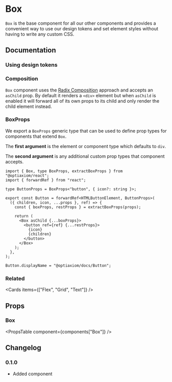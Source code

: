 
# Box

`Box` is the base component for all our other components and provides a convenient way to use our design tokens and set element styles without having to write any custom CSS.

## Documentation

### Using design tokens

<Demo component="box/usage" />

### Composition

`Box` component uses the [Radix Composition](https://www.radix-ui.com/primitives/docs/guides/composition) approach and accepts an `asChild` prop. By default it renders a `<div>` element but when `asChild` is enabled it will forward all of its own props to its child and only render the child element instead.

<Demo component="box/composition-usage" />

### BoxProps

We export a `BoxProps` generic type that can be used to define prop types for components that extend `Box`.

The **first argument** is the element or component type which defaults to `div`.

The **second argument** is any additional custom prop types that component accepts.

```tsx
import { Box, type BoxProps, extractBoxProps } from "@optiaxiom/react";
import { forwardRef } from "react";

type ButtonProps = BoxProps<"button", { icon?: string }>;

export const Button = forwardRef<HTMLButtonElement, ButtonProps>(
  ({ children, icon, ...props }, ref) => {
    const { boxProps, restProps } = extractBoxProps(props);

    return (
      <Box asChild {...boxProps}>
        <button ref={ref} {...restProps}>
          {icon}
          {children}
        </button>
      </Box>
    );
  },
);

Button.displayName = "@optiaxiom/docs/Button";
```

### Related

<Cards items={["Flex", "Grid", "Text"]} />

## Props

### Box

<PropsTable component={components["Box"]} />

## Changelog

### 0.1.0

- Added component
